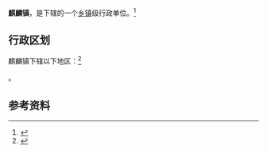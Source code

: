 {{中国乡级行政区|32/06/84/107/000}}

'''麒麟镇'''，是{{PRC admin/fullname|32/06/84/107/000|3}}下辖的一个[[乡镇|乡镇]]级行政单位。<ref>{{PRC admin/ref sgc|{{PRC admin/parent|32/06/84/107/000}}}}</ref>

== 行政区划 ==

麒麟镇下辖以下地区：<ref>{{PRC admin/ref sgc|32/06/84/107/000}}</ref>

{{PRC admin/children|32/06/84/107/000}}。

== 参考资料 ==

{{reflist}}

{{行政区划小作品}}
{{PRC admin/navcat|32/06/84/107/000}}